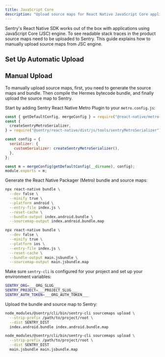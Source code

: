 ```yaml
---
title: JavaScript Core
description: "Upload source maps for React Native JavaScript Core application."
---
```


Sentry's React Native SDK works out of the box with applications using JavaScript Core (JSC) engine. To see readable stack traces in the product source maps need to be uploaded to Sentry. This guide explains how to manually upload source maps from JSC engine.

## Set Up Automatic Upload

<Include name="react-native-sourcemaps-wizard-instructions.mdx" />

## Manual Upload

To manually upload source maps, first, you need to generate the source maps and bundle. Then compile the Hermes bytecode bundle, and finally upload the source map to Sentry.

Start by adding Sentry React Native Metro Plugin to your `metro.config.js`:

```javascript {filename="metro.config.js"}
const { getDefaultConfig, mergeConfig } = require("@react-native/metro-config");
const {
  createSentryMetroSerializer,
} = require("@sentry/react-native/dist/js/tools/sentryMetroSerializer");

const config = {
  serializer: {
    customSerializer: createSentryMetroSerializer(),
  },
};

const m = mergeConfig(getDefaultConfig(__dirname), config);
module.exports = m;
```

Generate the React Native Packager (Metro) bundle and source maps:

```bash {tabTitle:Android}
npx react-native bundle \
  --dev false \
  --minify true \
  --platform android \
  --entry-file index.js \
  --reset-cache \
  --bundle-output index.android.bundle \
  --sourcemap-output index.android.bundle.map
```

```bash {tabTitle:iOS}
npx react-native bundle \
  --dev false \
  --minify true \
  --platform ios \
  --entry-file index.js \
  --reset-cache \
  --bundle-output main.jsbundle \
  --sourcemap-output main.jsbundle.map
```

Make sure `sentry-cli` is configured for your project and set up your environment variables:

<OrgAuthTokenNote />

```bash {filename:.env}
SENTRY_ORG=___ORG_SLUG___
SENTRY_PROJECT=___PROJECT_SLUG___
SENTRY_AUTH_TOKEN=___ORG_AUTH_TOKEN___
```

Upload the bundle and source map to Sentry:

```bash {tabTitle:Android}
node_modules/@sentry/cli/bin/sentry-cli sourcemaps upload \
  --strip-prefix /path/to/project/root \
  --dist SENTRY_DIST
  index.android.bundle index.android.bundle.map
```

```bash {tabTitle:iOS}
node_modules/@sentry/cli/bin/sentry-cli sourcemaps upload \
  --strip-prefix /path/to/project/root \
  --dist SENTRY_DIST
  main.jsbundle main.jsbundle.map
```
